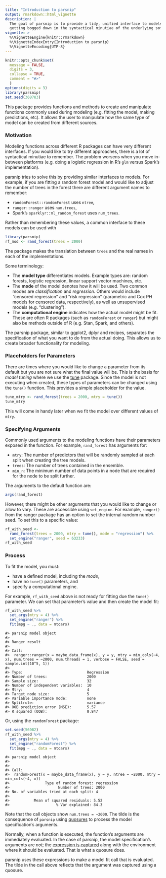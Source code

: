 ```yaml
---
title: "Introduction to parsnip"
output: rmarkdown::html_vignette
description: |
  The goal of parsnip is to provide a tidy, unified interface to models to avoid 
  getting bogged down in the syntactical minutiae of the underlying software.
vignette: >
  %\VignetteEngine{knitr::rmarkdown}
  %\VignetteIndexEntry{Introduction to parsnip}
  %\VignetteEncoding{UTF-8}
---
```


```r
knitr::opts_chunk$set(
  message = FALSE,
  digits = 3,
  collapse = TRUE,
  comment = "#>"
  )
options(digits = 3)
library(parsnip)
set.seed(368783)
```


This package provides functions and methods to create and manipulate functions commonly used during modeling (e.g. fitting the model, making predictions, etc). It allows the user to manipulate how the same type of model can be created from different sources.


### Motivation

Modeling functions across different R packages can have very different interfaces. If you would like to try different approaches, there is a lot of syntactical minutiae to remember. The problem worsens when you move in-between platforms (e.g. doing a logistic regression in R's `glm` versus Spark's implementation). 

parsnip tries to solve this by providing similar interfaces to models. For example, if you are fitting a random forest model and would like to adjust the number of trees in the forest there are different argument names to remember:

* `randomForest::randomForest` uses `ntree`,
* `ranger::ranger` uses `num.trees`,  
* Spark's `sparklyr::ml_random_forest` uses `num_trees`.

Rather than remembering these values, a common interface to these models can be used with

```r
library(parsnip)
rf_mod <- rand_forest(trees = 2000)
``` 

The package makes the translation between `trees` and the real names in each of the implementations. 

Some terminology:

* The **model type** differentiates models. Example types are: random forests, logistic regression, linear support vector machines, etc. 
* The **mode** of the model denotes how it will be used. Two common modes are _classification_ and _regression_. Others would include "censored regression" and "risk regression" (parametric and Cox PH models for censored data, respectively), as well as unsupervised models (e.g. "clustering"). 
* The **computational engine** indicates how the actual model might be fit. These are often R packages (such as `randomForest` or `ranger`) but might also be methods outside of R (e.g. Stan, Spark, and others). 

The parsnip package, similar to ggplot2, dplyr and recipes, separates the specification of what you want to do from the actual doing. This allows us to create broader functionality for modeling. 


### Placeholders for Parameters

There are times where you would like to change a parameter from its default but you are not sure what the final value will be. This is the basis for _model tuning_ where we use the [tune](https://tune.tidymodels.org/) package. Since the model is not executing when created, these types of parameters can be changed using the `tune()` function. This provides a simple placeholder for the value. 

```r
tune_mtry <- rand_forest(trees = 2000, mtry = tune())
tune_mtry
```

This will come in handy later when we fit the model over different values of `mtry`. 

### Specifying Arguments

Commonly used arguments to the modeling functions have their parameters exposed in the function. For example, `rand_forest` has arguments for:

* `mtry`: The number of predictors that will be randomly sampled at each split when creating the tree models.
* `trees`: The number of trees contained in the ensemble.
* `min_n`: The minimum number of data points in a node that are required for the node to be split further.

The arguments to the default function are:

```r
args(rand_forest)
```

However, there might be other arguments that you would like to change or allow to vary. These are accessible using `set_engine`. For example, `ranger()` from the ranger package has an option to set the internal random number seed. To set this to a specific value: 

```r
rf_with_seed <- 
  rand_forest(trees = 2000, mtry = tune(), mode = "regression") %>%
  set_engine("ranger", seed = 63233)
rf_with_seed
```

### Process

To fit the model, you must:

* have a defined model, including the _mode_,
* have no `tune()` parameters, and
* specify a computational engine. 

For example, `rf_with_seed` above is not ready for fitting due the `tune()` parameter. We can set that parameter's value and then create the model fit: 

```r
rf_with_seed %>% 
  set_args(mtry = 4) %>% 
  set_engine("ranger") %>%
  fit(mpg ~ ., data = mtcars)
```

```
#> parsnip model object
#> 
#> Ranger result
#> 
#> Call:
#>  ranger::ranger(x = maybe_data_frame(x), y = y, mtry = min_cols(~4, x), num.trees = ~2000, num.threads = 1, verbose = FALSE, seed = sample.int(10^5, 1)) 
#> 
#> Type:                             Regression 
#> Number of trees:                  2000 
#> Sample size:                      32 
#> Number of independent variables:  10 
#> Mtry:                             4 
#> Target node size:                 5 
#> Variable importance mode:         none 
#> Splitrule:                        variance 
#> OOB prediction error (MSE):       5.57 
#> R squared (OOB):                  0.847
```

Or, using the `randomForest` package: 

```r
set.seed(56982)
rf_with_seed %>% 
  set_args(mtry = 4) %>% 
  set_engine("randomForest") %>%
  fit(mpg ~ ., data = mtcars)
```

```
#> parsnip model object
#> 
#> 
#> Call:
#>  randomForest(x = maybe_data_frame(x), y = y, ntree = ~2000, mtry = min_cols(~4, x)) 
#>                Type of random forest: regression
#>                      Number of trees: 2000
#> No. of variables tried at each split: 4
#> 
#>           Mean of squared residuals: 5.52
#>                     % Var explained: 84.3
```

Note that the call objects show `num.trees = ~2000`. The tilde is the consequence of `parsnip` using [quosures](https://adv-r.hadley.nz/evaluation.html#quosures) to process the model specification's arguments. 

Normally, when a function is executed, the function's arguments are immediately evaluated. In the case of parsnip, the model specification's arguments are _not_; the [expression is captured](https://www.tidyverse.org/blog/2019/04/parsnip-internals/) along with the environment where it should be evaluated. That is what a quosure does. 

parsnip uses these expressions to make a model fit call that is evaluated. The tilde in the call above reflects that the argument was captured using a quosure. 

